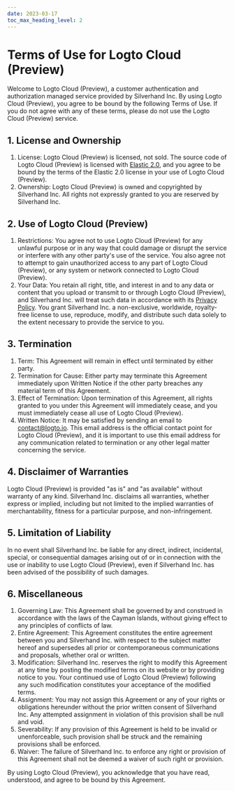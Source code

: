 ```yaml
---
date: 2023-03-17
toc_max_heading_level: 2
---
```



# Terms of Use for Logto Cloud (Preview)

Welcome to Logto Cloud (Preview), a customer authentication and authorization managed service provided by Silverhand Inc. By using Logto Cloud (Preview), you agree to be bound by the following Terms of Use. If you do not agree with any of these terms, please do not use the Logto Cloud (Preview) service.

## 1. License and Ownership

1. License: Logto Cloud (Preview) is licensed, not sold. The source code of Logto Cloud (Preview) is licensed with [Elastic 2.0](https://www.elastic.co/licensing/elastic-license), and you agree to be bound by the terms of the Elastic 2.0 license in your use of Logto Cloud (Preview).
2. Ownership: Logto Cloud (Preview) is owned and copyrighted by Silverhand Inc. All rights not expressly granted to you are reserved by Silverhand Inc.

## 2. Use of Logto Cloud (Preview)

1. Restrictions: You agree not to use Logto Cloud (Preview) for any unlawful purpose or in any way that could damage or disrupt the service or interfere with any other party's use of the service. You also agree not to attempt to gain unauthorized access to any part of Logto Cloud (Preview), or any system or network connected to Logto Cloud (Preview).
2. Your Data: You retain all right, title, and interest in and to any data or content that you upload or transmit to or through Logto Cloud (Preview), and Silverhand Inc. will treat such data in accordance with its [Privacy Policy](../privacy-policy.mdx). You grant Silverhand Inc. a non-exclusive, worldwide, royalty-free license to use, reproduce, modify, and distribute such data solely to the extent necessary to provide the service to you.

## 3. Termination

1. Term: This Agreement will remain in effect until terminated by either party.
2. Termination for Cause: Either party may terminate this Agreement immediately upon Written Notice if the other party breaches any material term of this Agreement.
3. Effect of Termination: Upon termination of this Agreement, all rights granted to you under this Agreement will immediately cease, and you must immediately cease all use of Logto Cloud (Preview).
4. Written Notice: It may be satisfied by sending an email to [contact@logto.io](mailto:contact@logto.io). This email address is the official contact point for Logto Cloud (Preview), and it is important to use this email address for any communication related to termination or any other legal matter concerning the service.

## 4. Disclaimer of Warranties

Logto Cloud (Preview) is provided "as is" and "as available" without warranty of any kind. Silverhand Inc. disclaims all warranties, whether express or implied, including but not limited to the implied warranties of merchantability, fitness for a particular purpose, and non-infringement.

## 5. Limitation of Liability

In no event shall Silverhand Inc. be liable for any direct, indirect, incidental, special, or consequential damages arising out of or in connection with the use or inability to use Logto Cloud (Preview), even if Silverhand Inc. has been advised of the possibility of such damages.

## 6. Miscellaneous

1. Governing Law: This Agreement shall be governed by and construed in accordance with the laws of the Cayman Islands, without giving effect to any principles of conflicts of law.
2. Entire Agreement: This Agreement constitutes the entire agreement between you and Silverhand Inc. with respect to the subject matter hereof and supersedes all prior or contemporaneous communications and proposals, whether oral or written.
3. Modification: Silverhand Inc. reserves the right to modify this Agreement at any time by posting the modified terms on its website or by providing notice to you. Your continued use of Logto Cloud (Preview) following any such modification constitutes your acceptance of the modified terms.
4. Assignment: You may not assign this Agreement or any of your rights or obligations hereunder without the prior written consent of Silverhand Inc. Any attempted assignment in violation of this provision shall be null and void.
5. Severability: If any provision of this Agreement is held to be invalid or unenforceable, such provision shall be struck and the remaining provisions shall be enforced.
6. Waiver: The failure of Silverhand Inc. to enforce any right or provision of this Agreement shall not be deemed a waiver of such right or provision.

By using Logto Cloud (Preview), you acknowledge that you have read, understood, and agree to be bound by this Agreement.
